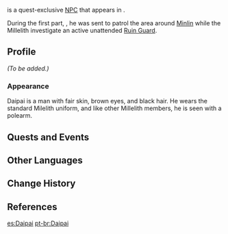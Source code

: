 {{Meta
<!-- Remove this template after adding the missing info -->
|missing_NPC_profile  = yes
}}{{Character Infobox
|image            = NPC Daipai.png
|region           = Liyue
|location         = Liyue
|affiliation      = Millelith
|title            = Millelith
|type             = Quest NPC
|voiceEN          = [https://www.ryancoltlevy.com/ Ryan Colt Levy]<ref name="Ryan Colt Levy">Twitter: [https://twitter.com/ryancoltlevy/status/1326710947268845568 EN VA Self Announcement] ([https://archive.ph/IW4S7 Archived])</ref>
}}
{{Lang|'''Daipai'''|zh=戴派|zh_rm=Dàipài}} is a quest-exclusive [[NPC]] that appears in {{Quest|Across the Sea}}.

During the first part, {{Quest|Across the Sea|showType=0}}, he was sent to patrol the area around [[Minlin]] while the Millelith investigate an active unattended [[Ruin Guard]].
<!--
==Location==
<gallery>
NPC Location Daipai.png|Daipai's location
NPC Location Daipai Context.png|Additional context
</gallery>
-->
==Profile==
<!--detailed story/lore information goes here-->
''(To be added.)''

===Appearance===
Daipai is a man with fair skin, brown eyes, and black hair. He wears the standard Milelith uniform, and like other Millelith members, he is seen with a polearm.

==Quests and Events==
{{Quests and Events}}

==Other Languages==
{{Other Languages
|default_hidden = 1
|en      = Daipai
|zhs     = 戴派
|zhs_rm  = Dàipài
|zht     = 戴派
|zht_rm  = Dàipài
|ja      = ダイパイ
|ja_rm   = Daipai
|ko      = //대식//
|es      = Daipai
|fr      = Daipai
|ru      = Дай Пай
|th      = Daipai
|vi      = Daipai
|de      = Daipai
|id      = Daipai
|pt      = Daipai
|tr      = Daipai
|it      = Daipai
}}

==Change History==
{{Change History|1.1}}

==References==
{{Reflist}}

[[es:Daipai]]
[[pt-br:Daipai]]